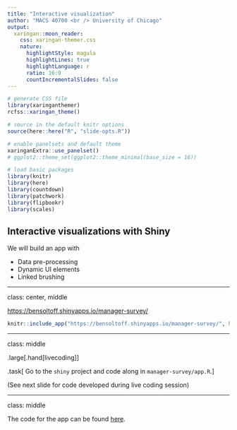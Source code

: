 ```yaml
---
title: "Interactive visualization"
author: "MACS 40700 <br /> University of Chicago"
output:
  xaringan::moon_reader:
    css: xaringan-themer.css
    nature:
      highlightStyle: magula
      highlightLines: true
      highlightLanguage: r
      ratio: 16:9
      countIncrementalSlides: false
---
```


```r
# generate CSS file
library(xaringanthemer)
rcfss::xaringan_theme()

# source in the default knitr options
source(here::here("R", "slide-opts.R"))

# enable panelsets and default theme
xaringanExtra::use_panelset()
# ggplot2::theme_set(ggplot2::theme_minimal(base_size = 16))

# load basic packages
library(knitr)
library(here)
library(countdown)
library(patchwork)
library(flipbookr)
library(scales)
```

## Interactive visualizations with Shiny

We will build an app with

- Data pre-processing
- Dynamic UI elements
- Linked brushing

---

class: center, middle

[https://bensoltoff.shinyapps.io/manager-survey/](https://bensoltoff.shinyapps.io/manager-survey/)

```r
knitr::include_app("https://bensoltoff.shinyapps.io/manager-survey/", height ="550px")
```

---

class: middle

.large[.hand[livecoding]]

.task[
Go to the `shiny` project and code along in `manager-survey/app.R`.
]

(See next slide for code developed during live coding session)

---

class: middle

The code for the app can be found [here](https://github.com/uc-dataviz/slides/blob/main/16-interactive-visualization/manager-survey/app.R).
